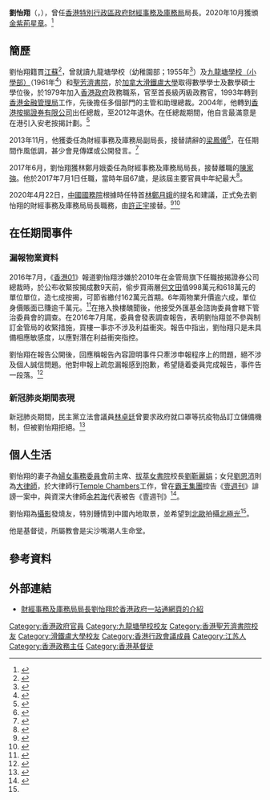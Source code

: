 {{Infobox officeholder
|name = 劉怡翔
| native_name = James Henry Lau Yee Cheung Jr
|image = 財經事務及庫務局局長劉怡翔4.jpg
|honorific-suffix = [[金紫荊星章|GBS]] [[太平紳士|JP]]
|office = {{HKSAR}}<br/>第3任[[財經事務及庫務局|財經事務及庫務局]]局長
|chief-executive= [[林鄭月娥|林鄭月娥]]
|term_start = 2017年7月1日
|term_end = 2020年4月22日
|predecessor= [[陳家強|陳家強]]
|successor= [[許正宇|許正宇]]
| 1blankname= 財政司司長
| 1namedata= [[陳茂波|陳茂波]]
| 2blankname= 副局長
| 2namedata= [[陳浩濂|陳浩濂]]
| 3blankname= 常任秘書長
| 3namedata= 財經事務：[[黃灝玄|黃灝玄]]{{to}}[[李美嫦|李美嫦]]<br/>庫務：[[謝曼怡|謝曼怡]]{{to}}[[劉焱|劉焱]]
| 4blankname= 政治助理
| 4namedata= [[楊寶蓮|楊寶蓮]]
|office1 = [[File:KCR_logo.svg|25px]] 第6任[[九廣鐵路公司#歷任主要成員|九廣鐵路公司管理局主席]]
|1blankname1=總裁
|1namedata1=梁廣灝
|term_start1 = 2017年7月1日
|term_end1 = 2020年4月22日
|predecessor1= [[陳家強|陳家強]]
|successor1= [[許正宇|許正宇]]
|office2 = {{HKG}}第2任[[財經事務及庫務局|財經事務及庫務局]]副局長
|1blankname2=局長
|1namedata2=[[陳家強|陳家強]]
|term_start2 = 2014年1月1日
|term_end2 = 2017年6月30日
|predecessor2= [[梁鳳儀_(證監會)|梁鳳儀]]
|successor2= [[陳浩濂|陳浩濂]]
|birth_date = {{birth date and age|1950|4|24}}
|birth_place = {{HKG-1910}}
|nationality = {{CNHK}}
|native place = [[江蘇|江蘇]]<ref name="apple0911"/>
| educate =
*[[九龍塘學校（小學部）|九龍塘學校（小學部）]]
*[[聖芳濟書院_(香港)|聖芳濟書院]]
*[[滑鐵盧大學|滑鐵盧大學]]數學學士
*[[滑鐵盧大學|滑鐵盧大學]]數學碩士
|religion =基督教
}}

'''劉怡翔'''{{GBSHK}}{{JP}}（{{lang-en|James Henry Lau Yee Cheung Jr}}，{{bd|1950年|4月24日}}），曾任[[香港特別行政區政府|香港特別行政區政府]][[財經事務及庫務局|財經事務及庫務局]]局長。2020年10月獲頒[[金紫荊星章|金紫荊星章]]。<ref>{{cite web |url=http://paper.wenweipo.com/2020/10/01/HS2010010025.htm |title=授勳名單 |publisher=文匯報 |date=2020-10-01 |accessdate=2020-10-05 |archive-date=2020-10-05 |archive-url=https://web.archive.org/web/20201005062907/http://paper.wenweipo.com/2020/10/01/HS2010010025.htm |dead-url=no }}</ref>

== 簡歷 ==
劉怡翔籍貫[[江蘇|江蘇]]<ref name="apple0911">{{cite web|url=https://hk.news.appledaily.com/local/daily/article/20170911/20149067|title=隔牆有耳： 娥班子最多架己冷|website=蘋果日報|accessdate=2018-06-02|archive-date=2018-06-14|archive-url=https://web.archive.org/web/20180614221304/https://hk.news.appledaily.com/local/daily/article/20170911/20149067|dead-url=no}}</ref>，曾就讀九龍塘學校（幼稚園部；1955年<ref>{{cite news |title=九龍塘校 畢業典禮 莫鍊頒獎 |url=https://mmis.hkpl.gov.hk/coverpage/-/coverpage/view?_coverpage_WAR_mmisportalportlet_hsf=%E7%95%A2%E6%A5%AD%E5%85%B8%E7%A6%AE&_coverpage_WAR_mmisportalportlet_actual_q=%28%20verbatim_dc.collection%3A%28%22Old%5C%20HK%5C%20Newspapers%22%29%20%29%20AND+%28%20%28%20allTermsMandatory%3A%28true%29%20OR+all_dc.title%3A%28%E7%95%A2%E6%A5%AD%E5%85%B8%E7%A6%AE%29%20OR+all_dc.creator%3A%28%E7%95%A2%E6%A5%AD%E5%85%B8%E7%A6%AE%29%20OR+all_dc.contributor%3A%28%E7%95%A2%E6%A5%AD%E5%85%B8%E7%A6%AE%29%20OR+all_dc.subject%3A%28%E7%95%A2%E6%A5%AD%E5%85%B8%E7%A6%AE%29%20OR+fulltext%3A%28%E7%95%A2%E6%A5%AD%E5%85%B8%E7%A6%AE%29%20OR+all_dc.description%3A%28%E7%95%A2%E6%A5%AD%E5%85%B8%E7%A6%AE%29%20%29%20%29&_coverpage_WAR_mmisportalportlet_sort_field=dc.publicationdate_bsort&p_r_p_-1078056564_c=QF757YsWv5%2FH7zGe%2FKF%2BFF0hEcUuqZUN&_coverpage_WAR_mmisportalportlet_o=358&_coverpage_WAR_mmisportalportlet_sort_order=desc&_coverpage_WAR_mmisportalportlet_filter=dc.publicationdate_dt%3A%5B1950-01-01T00%3A00%3A00Z+TO+1959-12-31T15%3A59%3A59Z%5D |page=10 |language= |publisher=華僑日報 | date=1955-07-19 |accessdate=2022-04-19 |quote= }}</ref>）及[[九龍塘學校（小學部）|九龍塘學校（小學部）]]（1961年<ref>{{cite web |url=https://www.ktsps.edu.hk/8/05_4.html |title=1960-1961 第十九屆畢業生 |last= |first= |date= |website= |publisher=九龍塘學校(小學部) |access-date=2021-08-06 |archive-date=2020-12-04 |archive-url=https://web.archive.org/web/20201204075743/https://www.ktsps.edu.hk/8/05_4.html |dead-url=no }}</ref>）和[[聖芳濟書院_(香港)|聖芳濟書院]]，於[[加拿大|加拿大]][[滑鐵盧大學|滑鐵盧大學]]取得數學學士及數學碩士學位後，於1979年加入[[香港政府|香港政府]]政務職系，官至首長級丙級政務官，1993年轉到[[香港金融管理局|香港金融管理局]]工作，先後擔任多個部門的主管和助理總裁。2004年，他轉到[[香港按揭證券有限公司|香港按揭證券有限公司]]出任總裁，至2012年退休。在任總裁期間，他自言最滿意是在港引入安老按揭計劃。<ref name="AP">{{Cite news|url=http://hk.apple.nextmedia.com/realtime/news/20170621/56854519|title=【副局升呢】任總愛將擔大旗 劉怡翔接替「傻強」|date=2017-06-21|work=蘋果日報|accessdate=2017-07-01|archive-date=2017-07-24|archive-url=https://web.archive.org/web/20170724210045/http://hk.apple.nextmedia.com/realtime/news/20170621/56854519|dead-url=no}}</ref>

2013年11月，他獲委任為財經事務及庫務局副局長，接替請辭的[[梁鳳儀_(副局長)|梁鳳儀]]<ref>{{Cite news|url=http://www.news.gov.hk/tc/categories/admin/html/2013/11/20131127_124619.shtml?pickList=ticker|title=政府委任兩副局|date=2013-11-27|work=香港政府|accessdate=2013-11-27|archive-date=2020-04-29|archive-url=https://web.archive.org/web/20200429103357/http://www.news.gov.hk/tc/categories/admin/html/2013/11/20131127_124619.shtml?pickList=ticker|dead-url=no}}</ref>，在任期間作風低調，甚少會見傳媒或公開發言。<ref name="AP">{{Cite news|url=http://hk.apple.nextmedia.com/realtime/news/20170621/56854519|title=【副局升呢】任總愛將擔大旗 劉怡翔接替「傻強」|date=2017-06-21|work=蘋果日報}}</ref>

2017年6月，劉怡翔獲林鄭月娥委任為財經事務及庫務局局長，接替離職的[[陳家強|陳家強]]。他於2017年7月1日任職，當時年屆67歲，是該屆主要官員中年紀最大<ref>{{Cite news|url=http://hk.on.cc/hk/bkn/cnt/news/20170621/bkn-20170621123123383-0621_00822_001.html|title=新班子：平均59歲　劉怡翔最老聶德權最細|date=2017-06-21|work=東方日報|accessdate=2017-07-01|archive-date=2019-06-26|archive-url=https://web.archive.org/web/20190626100508/https://hk.on.cc/hk/bkn/cnt/news/20170621/bkn-20170621123123383-0621_00822_001.html|dead-url=no}}</ref>。

2020年4月22日，[[中國國務院|中國國務院]]根據時任特首[[林鄭月娥|林鄭月娥]]的提名和建議，正式免去劉怡翔的財經事務及庫務局局長職務，由[[許正宇|許正宇]]接替。<ref>{{Cite web|title=國務院任免香港特别行政區政府主要官員|url=https://www.hmo.gov.cn/xwzx/zwyw/202004/t20200422_21812.html|accessdate=2020-04-22|date=2020-04-22|work=國務院港澳事務辦公室|language=zh-HK|archive-date=2020-06-25|archive-url=https://web.archive.org/web/20200625101455/https://www.hmo.gov.cn/xwzx/zwyw/202004/t20200422_21812.html|dead-url=no}}</ref><ref>{{Cite web|title=國務院免去5局長職務　曾國衞薛永恒許正宇入問責班子|url=https://news.rthk.hk/rthk/ch/component/k2/1522007-20200422.htm|accessdate=2020-04-22|date=2020-04-22|work=香港電台|language=zh-HK|archive-date=2020-06-25|archive-url=https://web.archive.org/web/20200625101459/https://news.rthk.hk/rthk/ch/component/k2/1522007-20200422.htm|dead-url=no}}</ref>

==在任期間事件==
===漏報物業資料===
2016年7月，《[[香港01|香港01]]》報道劉怡翔涉嫌於2010年在金管局旗下任職按揭證券公司總裁時，於公布收緊按揭成數9天前，偷步買兩層[[何文田|何文田]]值998萬元和618萬元的單位單位，造七成按揭，可節省繳付162萬元首期。6年兩物業升價逾六成，單位身價賬面已賺逾千萬元。<ref>{{Cite news|url=http://www.hk01.com/%E6%B8%AF%E8%81%9E/30187/-%E9%AB%98%E5%AE%98%E5%81%B7%E6%AD%A5%E8%B2%B7%E6%A8%93-%E6%94%B6%E7%B7%8A%E5%89%8D9%E6%97%A5%E8%B2%B7%E6%A8%93-%E6%85%B3%E9%A6%96%E6%9C%9F162%E8%90%AC-%E5%8A%89%E6%80%A1%E7%BF%94%E8%AA%8D%E7%96%8F%E5%BF%BD|title=【高官偷步買樓】收緊前9日買樓　慳首期162萬　劉怡翔認疏忽|date=2016-07-07|work=香港01|accessdate=2016-07-10|archive-date=2016-07-12|archive-url=https://web.archive.org/web/20160712135257/http://www.hk01.com/%E6%B8%AF%E8%81%9E/30187/-%E9%AB%98%E5%AE%98%E5%81%B7%E6%AD%A5%E8%B2%B7%E6%A8%93-%E6%94%B6%E7%B7%8A%E5%89%8D9%E6%97%A5%E8%B2%B7%E6%A8%93-%E6%85%B3%E9%A6%96%E6%9C%9F162%E8%90%AC-%E5%8A%89%E6%80%A1%E7%BF%94%E8%AA%8D%E7%96%8F%E5%BF%BD|dead-url=no}}</ref>在捲入換樓醜聞後，他接受外匯基金諮詢委員會轄下管治委員會的調查。在2016年7月尾，委員會發表調查報告，表明劉怡翔並不參與制訂金管局的收緊措施，買樓一事亦不涉及利益衝突。報告中指出，劉怡翔只是未具備相應敏感度，以應對潛在利益衝突指控。

劉怡翔在報告公開後，回應稱報告內容證明事件只牽涉申報程序上的問題，絕不涉及個人誠信問題。他對申報上疏忽漏報感到抱歉，希望隨着委員完成報告，事件告一段落。<ref>{{Cite news|url=https://news.mingpao.com/pns/dailynews/web_tc/article/20160730/s00004/1469817074626|title=金管局：劉怡翔漏報 欠敏感度|date=2016-07-30|work=明報|accessdate=2017-07-01|archive-date=2017-11-12|archive-url=https://web.archive.org/web/20171112185559/https://news.mingpao.com/pns/dailynews/web_tc/article/20160730/s00004/1469817074626|dead-url=no}}</ref>
===新冠肺炎期間表現===
新冠肺炎期間，民主黨立法會議員[[林卓廷|林卓廷]]曾要求政府就口罩等抗疫物品訂立儲備機制，但被劉怡翔拒絕。<ref name="HK01-20200318-1">{{cite web |author1=翟睿敏 |title=【新冠肺炎】稱口罩非解決問題重心　劉怡翔：注重衞生更重要 |url=https://www.hk01.com/%E6%94%BF%E6%83%85/449467/%E6%96%B0%E5%86%A0%E8%82%BA%E7%82%8E-%E7%A8%B1%E5%8F%A3%E7%BD%A9%E9%9D%9E%E8%A7%A3%E6%B1%BA%E5%95%8F%E9%A1%8C%E9%87%8D%E5%BF%83-%E5%8A%89%E6%80%A1%E7%BF%94-%E6%B3%A8%E9%87%8D%E8%A1%9E%E7%94%9F%E6%9B%B4%E9%87%8D%E8%A6%81 |accessdate=2020-04-25 |archive-date=2020-06-25 |archive-url=https://web.archive.org/web/20200625040511/https://www.hk01.com/%E6%94%BF%E6%83%85/449467/%E6%96%B0%E5%86%A0%E8%82%BA%E7%82%8E-%E7%A8%B1%E5%8F%A3%E7%BD%A9%E9%9D%9E%E8%A7%A3%E6%B1%BA%E5%95%8F%E9%A1%8C%E9%87%8D%E5%BF%83-%E5%8A%89%E6%80%A1%E7%BF%94-%E6%B3%A8%E9%87%8D%E8%A1%9E%E7%94%9F%E6%9B%B4%E9%87%8D%E8%A6%81 |dead-url=no }}</ref>

== 個人生活 ==
劉怡翔的妻子為[[婦女事務委員會|婦女事務委員會]]前主席、[[拔萃女書院|拔萃女書院]]校長[[劉靳麗娟|劉靳麗娟]]；女兒[[劉恩沛|劉恩沛]]則為[[大律師|大律師]]，於大律師行[[Temple_Chambers|Temple Chambers]]工作，曾在[[霸王集團|霸王集團]]控告《[[壹週刊_(香港)|壹週刊]]》誹謗一案中，與資深大律師[[余若海|余若海]]代表被告《壹週刊》<ref name="明報">{{cite news|title=曾任金管局助理總裁 作風謹慎|url=https://news.mingpao.com/pns/dailynews/web_tc/article/20160708/s00002/1467915374533|agency=明報|date=2016-07-08|accessdate=2017-11-30|archive-date=2017-12-01|archive-url=https://web.archive.org/web/20171201041345/https://news.mingpao.com/pns/dailynews/web_tc/article/20160708/s00002/1467915374533|dead-url=no}}</ref>。

劉怡翔為[[攝影|攝影]]發燒友，特別鍾情到中國內地取景，並希望到[[北歐|北歐]]拍攝[[北極光|北極光]]<ref name="明報"/>。

他是基督徒，所屬教會是尖沙嘴潮人生命堂。

==參考資料==
{{reflist}}

== 外部連結 ==
*[https://www.gov.hk/tc/about/govdirectory/po/sfst.htm 財經事務及庫務局局長劉怡翔於香港政府一站通網頁的介紹]{{Wayback|url=https://www.gov.hk/tc/about/govdirectory/po/sfst.htm |date=20200302234725 }}{{zh-hk}}

{{s-start}}
{{s-off}}
{{s-bef|before=[[陳家強|陳家強]]}}
{{s-ttl|title=[[財經事務及庫務局|財經事務及庫務局局長]]|years=2017年7月1日─2020年4月22日}}
{{s-aft|after=[[許正宇|許正宇]]}}
{{s-bef|before=[[梁鳳儀_(證監會)|梁鳳儀]]}}
{{s-ttl|title=[[財經事務及庫務局|財經事務及庫務局副局長]]|years=2014年1月1日─2017年6月30日}}
{{s-aft|after=[[陳浩濂|陳浩濂]]}}
{{end}}

{{香港行政會議成員}}
{{DEFAULTSORT:Lau}}

[[Category:香港政府官員|Category:香港政府官員]]
[[Category:九龍塘學校校友|Category:九龍塘學校校友]]
[[Category:香港聖芳濟書院校友|Category:香港聖芳濟書院校友]]
[[Category:滑鐵盧大學校友|Category:滑鐵盧大學校友]]
[[Category:香港行政會議成員|Category:香港行政會議成員]]
[[Category:江苏人|Category:江苏人]]
[[Category:香港政務主任|Category:香港政務主任]]
[[Category:香港基督徒|Category:香港基督徒]]